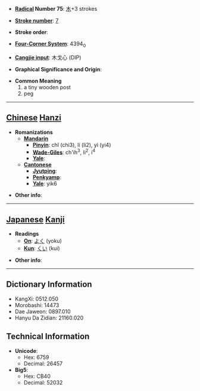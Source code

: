 * '''[[Wiktionary:Chinese radical index| Radical]] Number 75''': [[Wiktionary:Chinese radical index 木|木]]+3 strokes

* '''[[Wiktionary:Chinese total strokes index|Stroke number]]''': [[Wiktionary:Chinese total strokes index 7|7]]

* '''Stroke order''': 

* '''[[Wiktionary:Chinese four corner index|Four-Corner System]]''': 4394<sub>0</sub>

* '''[[Wiktionary:Chinese Cangjie index|Cangjie input]]''': 木戈心 (DIP)

* '''Graphical Significance and Origin''': 

* '''Common Meaning'''
*#a tiny wooden post
*# peg


----

== [[Chinese]] [[Hanzi]] ==

* '''Romanizations'''
** '''[[Mandarin]]'''
*** '''[[Pinyin]]''': chǐ (chi3), lí (li2), yì (yi4)
*** '''[[Wade-Giles]]''': ch'ih<sup>3</sup>, li<sup>2</sup>, i<sup>4</sup>
*** '''[[Yale]]''': 
** '''[[Cantonese]]'''
*** '''[[Jyutping]]''':
*** '''[[Penkyamp]]''': 
*** '''[[Yale]]''': yik6

* '''Other info''': 

----

== [[Japanese]] [[Kanji]] ==

* '''Readings'''
** '''[[On]]''': [[よく]] (yoku)
** '''[[Kun]]''': [[くい]] (kui)

* '''Other info''':  

----

== Dictionary Information ==

* KangXi: 0512.050
* Morobashi: 14473
* Dae Jaweon: 0897.010
* Hanyu Da Zidian: 21160.020

== Technical Information ==

* '''Unicode''':
** Hex: 6759
** Decimal: 26457
* '''Big5''':
** Hex: CB40
** Decimal: 52032